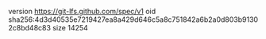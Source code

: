 version https://git-lfs.github.com/spec/v1
oid sha256:4d3d40535e7219427ea8a429d646c5a8c751842a6b2a0d803b91302c8bd48c83
size 14254
